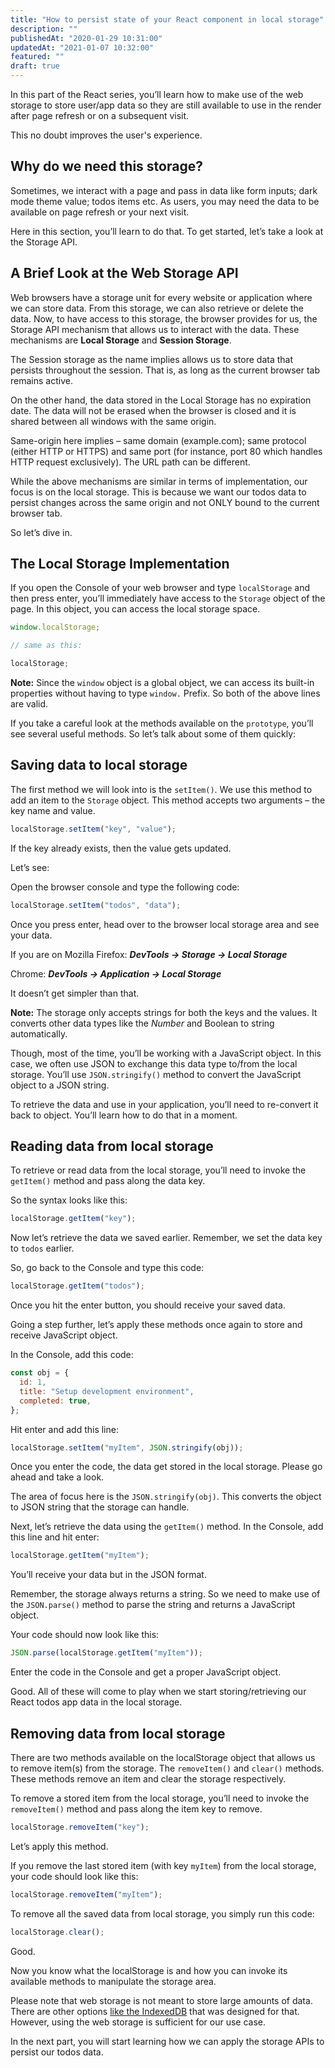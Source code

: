 ```yaml
---
title: "How to persist state of your React component in local storage"
description: ""
publishedAt: "2020-01-29 10:31:00"
updatedAt: "2021-01-07 10:32:00"
featured: ""
draft: true
---
```


In this part of the React series, you’ll learn how to make use of the web storage to store user/app data so they are still available to use in the render after page refresh or on a subsequent visit.

This no doubt improves the user's experience.

## Why do we need this storage?

Sometimes, we interact with a page and pass in data like form inputs; dark mode theme value; todos items etc. As users, you may need the data to be available on page refresh or your next visit.

Here in this section, you’ll learn to do that. To get started, let’s take a look at the Storage API.

## A Brief Look at the Web Storage API

Web browsers have a storage unit for every website or application where we can store data. From this storage, we can also retrieve or delete the data.
Now, to have access to this storage, the browser provides for us, the Storage API mechanism that allows us to interact with the data. These mechanisms are **Local Storage** and **Session Storage**.

The Session storage as the name implies allows us to store data that persists throughout the session. That is, as long as the current browser tab remains active.

On the other hand, the data stored in the Local Storage has no expiration date. The data will not be erased when the browser is closed and it is shared between all windows with the same origin.

Same-origin here implies – same domain (example.com); same protocol (either HTTP or HTTPS) and same port (for instance, port 80 which handles HTTP request exclusively). The URL path can be different.

While the above mechanisms are similar in terms of implementation, our focus is on the local storage. This is because we want our todos data to persist changes across the same origin and not ONLY bound to the current browser tab.

So let’s dive in.

## The Local Storage Implementation

If you open the Console of your web browser and type `localStorage` and then press enter, you’ll immediately have access to the `Storage` object of the page. In this object, you can access the local storage space.

```js
window.localStorage;

// same as this:

localStorage;
```

**Note:** Since the `window` object is a global object, we can access its built-in properties without having to type `window.` Prefix. So both of the above lines are valid.

If you take a careful look at the methods available on the `prototype`, you’ll see several useful methods. So let’s talk about some of them quickly:

## Saving data to local storage

The first method we will look into is the `setItem()`. We use this method to add an item to the `Storage` object. This method accepts two arguments – the key name and value.

```js
localStorage.setItem("key", "value");
```

If the key already exists, then the value gets updated.

Let’s see:

Open the browser console and type the following code:

```js
localStorage.setItem("todos", "data");
```

Once you press enter, head over to the browser local storage area and see your data.

If you are on Mozilla Firefox: **_DevTools -> Storage -> Local Storage_**

Chrome: **_DevTools -> Application -> Local Storage_**

It doesn’t get simpler than that.

**Note:** The storage only accepts strings for both the keys and the values. It converts other data types like the _Number_ and Boolean to string automatically.

Though, most of the time, you’ll be working with a JavaScript object. In this case, we often use JSON to exchange this data type to/from the local storage. You’ll use `JSON.stringify()` method to convert the JavaScript object to a JSON string.

To retrieve the data and use in your application, you’ll need to re-convert it back to object. You’ll learn how to do that in a moment.

## Reading data from local storage

To retrieve or read data from the local storage, you’ll need to invoke the `getItem()` method and pass along the data key.

So the syntax looks like this:

```js
localStorage.getItem("key");
```

Now let’s retrieve the data we saved earlier. Remember, we set the data key to `todos` earlier.

So, go back to the Console and type this code:

```js
localStorage.getItem("todos");
```

Once you hit the enter button, you should receive your saved data.

Going a step further, let’s apply these methods once again to store and receive JavaScript object.

In the Console, add this code:

```js
const obj = {
  id: 1,
  title: "Setup development environment",
  completed: true,
};
```

Hit enter and add this line:

```js
localStorage.setItem("myItem", JSON.stringify(obj));
```

Once you enter the code, the data get stored in the local storage. Please go ahead and take a look.

The area of focus here is the `JSON.stringify(obj)`. This converts the object to JSON string that the storage can handle.

Next, let’s retrieve the data using the `getItem()` method. In the Console, add this line and hit enter:

```js
localStorage.getItem("myItem");
```

You’ll receive your data but in the JSON format.

Remember, the storage always returns a string. So we need to make use of the `JSON.parse()` method to parse the string and returns a JavaScript object.

Your code should now look like this:

```js
JSON.parse(localStorage.getItem("myItem"));
```

Enter the code in the Console and get a proper JavaScript object.

Good. All of these will come to play when we start storing/retrieving our React todos app data in the local storage.

## Removing data from local storage

There are two methods available on the localStorage object that allows us to remove item(s) from the storage. The `removeItem()` and `clear()` methods. These methods remove an item and clear the storage respectively.

To remove a stored item from the local storage, you’ll need to invoke the `removeItem()` method and pass along the item key to remove.

```js
localStorage.removeItem("key");
```

Let’s apply this method.

If you remove the last stored item (with key `myItem`) from the local storage, your code should look like this:

```js
localStorage.removeItem("myItem");
```

To remove all the saved data from local storage, you simply run this code:

```js
localStorage.clear();
```

Good.

Now you know what the localStorage is and how you can invoke its available methods to manipulate the storage area.

Please note that web storage is not meant to store large amounts of data. There are other options [like the IndexedDB](https://www.w3.org/TR/IndexedDB/ "IndexedDB") that was designed for that. However, using the web storage is sufficient for our use case.

In the next part, you will start learning how we can apply the storage APIs to persist our todos data.
